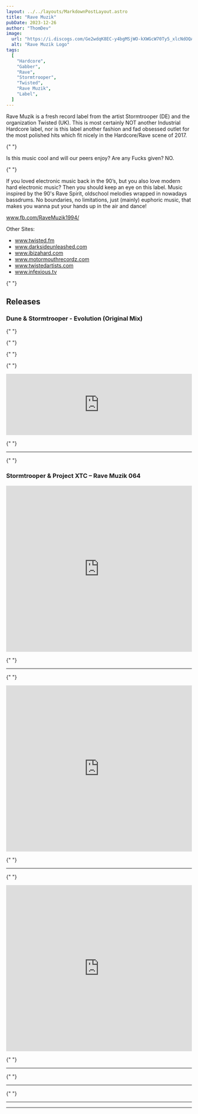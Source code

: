 ```yaml
---
layout: ../../layouts/MarkdownPostLayout.astro
title: "Rave Muzik"
pubDate: 2023-12-26
author: "ThomDev"
image:
  url: "https://i.discogs.com/Ge2wdqK8EC-y4bgMSjWO-kXWGcW70Ty5_xlcNdOQAyg/rs:fit/g:sm/q:90/h:600/w:600/czM6Ly9kaXNjb2dz/LWRhdGFiYXNlLWlt/YWdlcy9MLTEzODM5/ODctMTUxMjc3MzQ2/NS04NzU3LmpwZWc.jpeg"
  alt: "Rave Muzik Logo"
tags:
  [
    "Hardcore",
    "Gabber",
    "Rave",
    "Stormtrooper",
    "Twisted",
    "Rave Muzik",
    "Label",
  ]
---
```



<div class="credits-section">

<p>
  Rave Muzik is a fresh record label from the artist Stormtrooper (DE) and the
  organization Twisted (UK). This is most certainly NOT another Industrial
  Hardcore label, nor is this label another fashion and fad obsessed outlet for
  the most polished hits which fit nicely in the Hardcore/Rave scene of 2017.
</p>

{" "}

<p>Is this music cool and will our peers enjoy? Are any Fucks given? NO.</p>

{" "}

<p>
  If you loved electronic music back in the 90’s, but you also love modern hard
  electronic music? Then you should keep an eye on this label. Music inspired by
  the 90's Rave Spirit, oldschool melodies wrapped in nowadays bassdrums. No
  boundaries, no limitations, just (mainly) euphoric music, that makes you wanna
  put your hands up in the air and dance!
</p>

<p>
  <a
    href="https://www.fb.com/RaveMuzik1994/"
    target="_blank"
    rel="noopener noreferrer"
  >
    www.fb.com/RaveMuzik1994/
  </a>
</p>

<div>
  Other Sites:
  <ul>
    <li>
      <a href="http://www.twisted.fm" target="_blank" rel="noopener noreferrer">
        www.twisted.fm
      </a>
    </li>
    <li>
      <a
        href="http://www.darksideunleashed.com"
        target="_blank"
        rel="noopener noreferrer"
      >
        www.darksideunleashed.com
      </a>
    </li>
    <li>
      <a
        href="http://www.ibizahard.com"
        target="_blank"
        rel="noopener noreferrer"
      >
        www.ibizahard.com
      </a>
    </li>
    <li>
      <a
        href="http://www.motormouthrecordz.com"
        target="_blank"
        rel="noopener noreferrer"
      >
        www.motormouthrecordz.com
      </a>
    </li>
    <li>
      <a
        href="http://www.twistedartists.com"
        target="_blank"
        rel="noopener noreferrer"
      >
        www.twistedartists.com
      </a>
    </li>
    <li>
      <a
        href="http://www.infexious.tv"
        target="_blank"
        rel="noopener noreferrer"
      >
        www.infexious.tv
      </a>
    </li>
  </ul>
</div>

</div>

<div class="purple-section">

{" "}

<h2>Releases</h2>

  <div class="release">
    <h3>Dune & Stormtrooper - Evolution (Original Mix)</h3>

{" "}

{" "}

<div class="release-info">
  <ReleaseInformation
    releaseDate="Dec 7, 2023"
    label="Rave Muzik – RAVEMUZIK067"
    country="Netherlands"
    genre="Electronic"
    style="Happy Hardcore"
    imgUrl="https://i.discogs.com/6iWr5kueEj5kqVysfkePgUFrCHyRAkl1Z2ZiZBdt_uU/rs:fit/g:sm/q:90/h:600/w:600/czM6Ly9kaXNjb2dz/LWRhdGFiYXNlLWlt/YWdlcy9SLTI5MTM3/NzU2LTE3MDE5NzQ3/MjItNDMwMy5qcGVn.jpeg"
    imgAlt="Dune & Stormtrooper - Evolution Album Cover"
  />
</div>

{" "}

{" "}

<iframe
  width="100%"
  height="166"
  scrolling="no"
  frameborder="no"
  allow="autoplay"
  src="https://w.soundcloud.com/player/?url=https%3A//api.soundcloud.com/tracks/1672188015&color=%2310649a&auto_play=false&hide_related=false&show_comments=true&show_user=true&show_reposts=false&show_teaser=true"
></iframe>

  </div>

{" "}

<hr />

{" "}

<div class="release">
  <h3>Stormtrooper & Project XTC – Rave Muzik 064</h3>
  <iframe
    width="100%"
    height="450"
    scrolling="no"
    frameborder="no"
    allow="autoplay"
    src="https://w.soundcloud.com/player/?url=https%3A//api.soundcloud.com/playlists/1655014522&color=%23fb008e&auto_play=false&hide_related=false&show_comments=true&show_user=true&show_reposts=false&show_teaser=true"
  ></iframe>
</div>

{" "}

<hr />

{" "}

<div class="release">
  <iframe
    width="100%"
    height="450"
    scrolling="no"
    frameborder="no"
    allow="autoplay"
    src="https://w.soundcloud.com/player/?url=https%3A//api.soundcloud.com/playlists/1680857598&color=%23e9e647&auto_play=false&hide_related=false&show_comments=true&show_user=true&show_reposts=false&show_teaser=true"
  ></iframe>
</div>

{" "}

<hr />

{" "}

<div class="release">
  <iframe
    width="100%"
    height="450"
    scrolling="no"
    frameborder="no"
    allow="autoplay"
    src="https://w.soundcloud.com/player/?url=https%3A//api.soundcloud.com/playlists/1634613022&color=%23e9e647&auto_play=false&hide_related=false&show_comments=true&show_user=true&show_reposts=false&show_teaser=true"
  ></iframe>
</div>

{" "}

<hr />

{" "}

<hr />

  <div class="release">

  </div>

{" "}

<hr />

  <div class="release">

  </div>
  
  <hr />

  <div class="release">

  </div>
</div>
